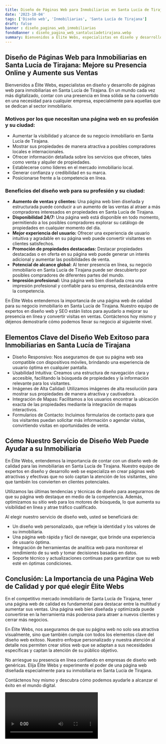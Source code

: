 ```yaml
---
title: Diseño de Páginas Web para Inmobiliarias en Santa Lucía de Tirajana
date: '2023-10-04'
tags: ['Diseño web', 'Inmobiliarias', 'Santa Lucía de Tirajana']
draft: false
banner : diseño_paginas_web_inmobiliarias
fondoBanner : diseño_pagina_web_santalucíadetirajana.webp
summary: Bienvenidos a Élite Webs, especialistas en diseño y desarrollo de páginas web para inmobiliarias en Santa Lucía de Tirajana. En un mundo cada vez más digitalizado, contar con una presencia en línea sólida se ha convertido en una necesidad para cualquier empresa, especialmente para aquellas que se dedican al sector inmobiliario.
---
```


## Diseño de Páginas Web para Inmobiliarias en Santa Lucía de Tirajana: Mejore su Presencia Online y Aumente sus Ventas

Bienvenidos a Élite Webs, especialistas en diseño y desarrollo de páginas web para inmobiliarias en Santa Lucía de Tirajana. En un mundo cada vez más digitalizado, contar con una presencia en línea sólida se ha convertido en una necesidad para cualquier empresa, especialmente para aquellas que se dedican al sector inmobiliario.

### Motivos por los que necesitan una página web en su profesión y su ciudad:

* Aumentar la visibilidad y alcance de su negocio inmobiliario en Santa Lucía de Tirajana.
* Mostrar sus propiedades de manera atractiva a posibles compradores locales e internacionales.
* Ofrecer información detallada sobre los servicios que ofrecen, tales como venta y alquiler de propiedades.
* Establecerse como líderes en el mercado inmobiliario local.
* Generar confianza y credibilidad en su marca.
* Posicionarse frente a la competencia en línea.

### Beneficios del diseño web para su profesión y su ciudad:

* **Aumento de ventas y clientes:** Una página web bien diseñada y estructurada puede conducir a un aumento de las ventas al atraer a más compradores interesados ​​en propiedades en Santa Lucía de Tirajana.
* **Disponibilidad 24/7:** Una página web está disponible en todo momento, permitiendo a los posibles compradores explorar su catálogo de propiedades en cualquier momento del día.
* **Mejor experiencia del usuario:** Ofrecer una experiencia de usuario intuitiva y agradable en su página web puede convertir visitantes en clientes satisfechos.
* **Promoción de propiedades destacadas:** Destacar propiedades destacadas o en oferta en su página web puede generar un interés adicional y aumentar las posibilidades de venta.
* **Potencial de alcance global:** Al tener presencia en línea, su negocio inmobiliario en Santa Lucía de Tirajana puede ser descubierto por posibles compradores de diferentes partes del mundo.
* **Impresión profesional:** Una página web bien diseñada crea una impresión profesional y confiable para su empresa, destacándola entre la competencia.

En Élite Webs entendemos la importancia de una página web de calidad para su negocio inmobiliario en Santa Lucía de Tirajana. Nuestro equipo de expertos en diseño web y SEO están listos para ayudarlo a mejorar su presencia en línea y convertir visitas en ventas. Contáctenos hoy mismo y déjenos demostrarle cómo podemos llevar su negocio al siguiente nivel.

<GifSeo />

<Cta />

## Elementos Clave del Diseño Web Exitoso para Inmobiliarias en Santa Lucía de Tirajana

- Diseño Responsivo: Nos aseguramos de que su página web sea compatible con dispositivos móviles, brindando una experiencia de usuario óptima en cualquier pantalla.
- Usabilidad Intuitiva: Creamos una estructura de navegación clara y accesible, facilitando la búsqueda de propiedades y la información relevante para los visitantes.
- Imágenes de Alta Calidad: Utilizamos imágenes de alta resolución para mostrar sus propiedades de manera atractiva y cautivadora.
- Integración de Mapas: Facilitamos a los usuarios encontrar la ubicación exacta de las propiedades mediante la integración de mapas interactivos.
- Formularios de Contacto: Incluimos formularios de contacto para que los visitantes puedan solicitar más información o agendar visitas, convirtiendo visitas en oportunidades de venta.

## Cómo Nuestro Servicio de Diseño Web Puede Ayudar a su Inmobiliaria

En Élite Webs, entendemos la importancia de contar con un diseño web de calidad para las inmobiliarias en Santa Lucía de Tirajana. Nuestro equipo de expertos en diseño y desarrollo web se especializa en crear páginas web atractivas y efectivas que no solo captan la atención de los visitantes, sino que también los convierten en clientes potenciales.

Utilizamos las últimas tendencias y técnicas de diseño para asegurarnos de que su página web destaque en medio de la competencia. Además, optimizamos su sitio web para los motores de búsqueda, lo que aumenta su visibilidad en línea y atrae tráfico cualificado.

Al elegir nuestro servicio de diseño web, usted se beneficiará de:

- Un diseño web personalizado, que refleje la identidad y los valores de su inmobiliaria.
- Una página web rápida y fácil de navegar, que brinde una experiencia de usuario óptima.
- Integración de herramientas de analítica web para monitorear el rendimiento de su web y tomar decisiones basadas en datos.
- Soporte técnico y actualizaciones continuas para garantizar que su web esté en óptimas condiciones.

## Conclusión: La Importancia de una Página Web de Calidad y por qué elegir Élite Webs

En el competitivo mercado inmobiliario de Santa Lucía de Tirajana, tener una página web de calidad es fundamental para destacar entre la multitud y aumentar sus ventas. Una página web bien diseñada y optimizada puede convertirse en la herramienta más poderosa para atraer a nuevos clientes y cerrar más negocios.

En Élite Webs, nos aseguramos de que su página web no solo sea atractiva visualmente, sino que también cumpla con todos los elementos clave del diseño web exitoso. Nuestro enfoque personalizado y nuestra atención al detalle nos permiten crear sitios web que se adaptan a sus necesidades específicas y captan la atención de su público objetivo.

No arriesgue su presencia en línea confiando en empresas de diseño web genéricas. Elija Élite Webs y experimente el poder de una página web diseñada especialmente para su inmobiliaria en Santa Lucía de Tirajana.

Contáctenos hoy mismo y descubra cómo podemos ayudarle a alcanzar el éxito en el mundo digital.

<Video />

<CtaBot job='Inmobiliarias' city='Santa Lucía de Tirajana'/>

<Gmaps query='Santa Lucía de Tirajana+españa+maps' />